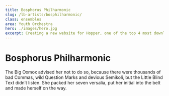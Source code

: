 ```yaml
---
title: Bosphorus Philharmonic
slug: /lb-artists/bosphilharmonic/
class: ensembles
area: Youth Orchestra
hero: ./images/hero.jpg
excerpt: Creating a new website for Hopper, one of the top 4 most downloaded travel apps in the U.S, along with Uber, Lyft.
---
```


# Bosphorus Philharmonic

The Big Oxmox advised her not to do so, because there were thousands of bad
Commas, wild Question Marks and devious Semikoli, but the Little Blind Text
didn’t listen. She packed her seven versalia, put her initial into the belt and
made herself on the way.
